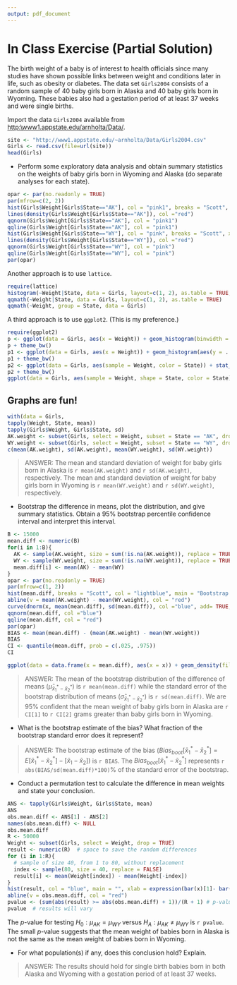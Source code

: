 ```yaml
---
output: pdf_document
---
```



In Class Exercise (Partial Solution)
========================================================

The birth weight of a baby is of interest to health officials since many studies have shown possible links between weight and conditions later in life, such as obesity or diabetes.  The data set `Girls2004` consists of a random sample of 40 baby girls born in Alaska and 40 baby girls born in Wyoming.  These babies also had a gestation period of at least 37 weeks and were single births. 


Import the data `Girls2004` available from [http:\\www1.appstate.edu/arnholta/Data/](http:\\www1.appstate.edu/arnholta/Data/).

```r
site <- "http://www1.appstate.edu/~arnholta/Data/Girls2004.csv"
Girls <- read.csv(file=url(site))
head(Girls)
```

  * Perform some exploratory data analysis and obtain summary statistics on the weights of baby girls born in Wyoming and Alaska (do separate analyses for each state).
  
```r
opar <- par(no.readonly = TRUE)
par(mfrow=c(2, 2))
hist(Girls$Weight[Girls$State=="AK"], col = "pink1", breaks = "Scott", xlab = "Weight in g.", main = "Alaska", freq= FALSE)
lines(density(Girls$Weight[Girls$State=="AK"]), col ="red")
qqnorm(Girls$Weight[Girls$State=="AK"], col = "pink1")
qqline(Girls$Weight[Girls$State=="AK"], col = "pink1")
hist(Girls$Weight[Girls$State=="WY"], col = "pink", breaks = "Scott", xlab = "Weight in g.", main = "Wyoming", freq= FALSE)
lines(density(Girls$Weight[Girls$State=="WY"]), col ="red")
qqnorm(Girls$Weight[Girls$State=="WY"], col = "pink")
qqline(Girls$Weight[Girls$State=="WY"], col = "pink")
par(opar)
```

Another approach is to use `lattice`.

```r
require(lattice)
histogram(~Weight|State, data = Girls, layout=c(1, 2), as.table = TRUE, type = "density")
qqmath(~Weight|State, data = Girls, layout=c(1, 2), as.table = TRUE)
qqmath(~Weight, group = State, data = Girls)
```

A third approach is to use `ggplot2`. (This is my preference.)

```r
require(ggplot2)
p <- ggplot(data = Girls, aes(x = Weight)) + geom_histogram(binwidth = 300, fill = "peru", color = "black") + facet_grid(State ~ .)
p + theme_bw()
p1 <- ggplot(data = Girls, aes(x = Weight)) + geom_histogram(aes(y = ..density..), binwidth = 300, fill = "blue", color = "black") + facet_grid(State ~ .) + geom_density(color = "red", size = 1)
p1 + theme_bw()
p2 <- ggplot(data = Girls, aes(sample = Weight, color = State)) + stat_qq()
p2 + theme_bw()
ggplot(data = Girls, aes(sample = Weight, shape = State, color = State)) + stat_qq() + facet_grid(State~.) + theme_bw()
```

## Graphs are fun!

```r
with(data = Girls, 
tapply(Weight, State, mean))
tapply(Girls$Weight, Girls$State, sd)
AK.weight <- subset(Girls, select = Weight, subset = State == "AK", drop = TRUE)
WY.weight <- subset(Girls, select = Weight, subset = State == "WY", drop = TRUE)
c(mean(AK.weight), sd(AK.weight), mean(WY.weight), sd(WY.weight))
```
> ANSWER: The mean and standard deviation of weight for baby girls born in Alaska is `r mean(AK.weight)` and `r sd(AK.weight)`, respectively.  The mean and standard deviation of weight for baby girls born in Wyoming is `r mean(WY.weight)` and `r sd(WY.weight)`, respectively. 
  
  * Bootstrap the difference in means, plot the distribution, and give summary statistics.  Obtain a 95% bootstrap percentile confidence interval and interpret this interval.
  
```r
B <- 15000
mean.diff <- numeric(B)
for(i in 1:B){
  AK <- sample(AK.weight, size = sum(!is.na(AK.weight)), replace = TRUE)
  WY <- sample(WY.weight, size = sum(!is.na(WY.weight)), replace = TRUE)
  mean.diff[i] <- mean(AK) - mean(WY)
}
opar <- par(no.readonly = TRUE)
par(mfrow=c(1, 2))
hist(mean.diff, breaks = "Scott", col = "lightblue", main = "Bootstrap Distribution", xlab = substitute(paste(bar(x)[1],"*", - bar(x)[2],"*")), freq= FALSE)
abline(v = mean(AK.weight) - mean(WY.weight), col = "red")
curve(dnorm(x, mean(mean.diff), sd(mean.diff)), col ="blue", add= TRUE, lwd = 2)
qqnorm(mean.diff, col ="blue")
qqline(mean.diff, col = "red")
par(opar)
BIAS <- mean(mean.diff) - (mean(AK.weight) - mean(WY.weight))
BIAS
CI <- quantile(mean.diff, prob = c(.025, .975))
CI
```

```r
ggplot(data = data.frame(x = mean.diff), aes(x = x)) + geom_density(fill = "skyblue") + labs(x = substitute(paste(bar(x)[1],"*", - bar(x)[2],"*"))) + theme_bw()
```

> ANSWER: The mean of the bootstrap distribution of the difference of means ($\hat{\mu}_{\bar{x}^*_1 - \bar{x}^*_2}$) is `r mean(mean.diff)` while the standard error of the bootstrap distribution of means ($\hat{\sigma}_{\bar{x}^*_1 - \bar{x}^*_2}$) is `r sd(mean.diff)`.  We are 95% confident that the mean weight of baby girls born in Alaska are `r CI[1]` to `r CI[2]` grams greater than baby girls born in Wyoming.
  
  * What is the bootstrap estimate of the bias?  What fraction of the bootstrap standard error does it represent?
  
> ANSWER: The bootstrap estimate of the bias $(Bias_{boot}[\bar{x}^*_1 - \bar{x}^*_2] = E[\bar{x}^*_1 - \bar{x}^*_2] - [\bar{x}_1 - \bar{x}_2])$ is `r BIAS`.  The $Bias_{boot}[\bar{x}^*_1 - \bar{x}^*_2]$ represents `r abs(BIAS/sd(mean.diff)*100)`% of the standard error of the bootstrap.
  
  *  Conduct a permutation test to calculate the difference in mean weights and state your conclusion.
  
```r
ANS <- tapply(Girls$Weight, Girls$State, mean)
ANS
obs.mean.diff <- ANS[1] - ANS[2]
names(obs.mean.diff) <- NULL
obs.mean.diff
R <- 50000
Weight <- subset(Girls, select = Weight, drop = TRUE)
result <- numeric(R)  # space to save the random differences
for (i in 1:R){
  # sample of size 40, from 1 to 80, without replacement
  index <- sample(80, size = 40, replace = FALSE)
  result[i] <- mean(Weight[index]) - mean(Weight[-index])
}
hist(result, col = "blue", main = "", xlab = expression(bar(x)[1]- bar(x)[2]))
abline(v = obs.mean.diff, col = "red")
pvalue <- (sum(abs(result) >= abs(obs.mean.diff) + 1))/(R + 1) # p-value
pvalue  # results will vary
```
The _p_-value for testing $H_0: \mu_{AK} = \mu_{WY}$ versus $H_A: \mu_{AK} \neq \mu_{WY}$ is `r pvalue`.  The small _p_-value suggests that the mean weight of babies born in Alaska is not the same as the mean weight of babies born in Wyoming.
  
  *  For what population(s) if any, does this conclusion hold?  Explain.
  
> ANSWER:  The results should hold for single birth babies born in both Alaska and Wyoming with a gestation period of at least 37 weeks.  
